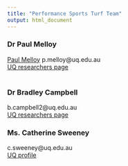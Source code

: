 ```yaml
---
title: "Performance Sports Turf Team"
output: html_document
---
```


### Dr Paul Melloy  
[Paul Melloy](files/img/PaulMelloyCropped.jpg)
  p.melloy@uq.edu.au  
  [UQ researchers page](https://researchers.uq.edu.au/researcher/37467)  
  <br>  
  
### Dr Bradley Campbell  
  b.campbell2@uq.edu.au  
  [UQ researchers page](https://researchers.uq.edu.au/researcher/1258)  

### Ms. Catherine Sweeney  
  c.sweeney@uq.edu.au  
  [UQ profile](https://www.uq.edu.au/research/profile/12305/catherine-sweeney)  
